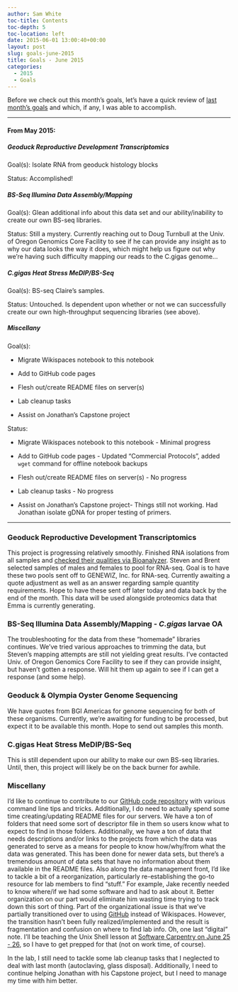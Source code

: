 ```yaml
---
author: Sam White
toc-title: Contents
toc-depth: 5
toc-location: left
date: 2015-06-01 13:00:40+00:00
layout: post
slug: goals-june-2015
title: Goals - June 2015
categories:
  - 2015
  - Goals
---
```


Before we check out this month's goals, let's have a quick review of [last month's goals](../2015-05-01-goals-may-2015/index.qmd) and which, if any, I was able to accomplish.



* * *





#### From May 2015:





##### Geoduck Reproductive Development Transcriptomics



Goal(s): Isolate RNA from geoduck histology blocks

Status: Accomplished!



##### BS-Seq Illumina Data Assembly/Mapping



Goal(s): Glean additional info about this data set and our ability/inability to create our own BS-seq libraries.

Status: Still a mystery. Currently reaching out to Doug Turnbull at the Univ. of Oregon Genomics Core Facility to see if he can provide any insight as to why our data looks the way it does, which might help us figure out why we're having such difficulty mapping our reads to the C.gigas genome...



##### C.gigas Heat Stress MeDIP/BS-Seq



Goal(s): BS-seq Claire's samples.

Status: Untouched. Is dependent upon whether or not we can successfully create our own high-throughput sequencing libraries (see above).



##### Miscellany



Goal(s):




    
  * Migrate Wikispaces notebook to this notebook

    
  * Add to GitHub code pages

    
  * Flesh out/create README files on server(s)

    
  * Lab cleanup tasks

    
  * Assist on Jonathan's Capstone project



Status:


    
  * Migrate Wikispaces notebook to this notebook - Minimal progress

    
  * Add to GitHub code pages - Updated "Commercial Protocols", added `wget` command for offline notebook backups

    
  * Flesh out/create README files on server(s) - No progress

    
  * Lab cleanup tasks - No progress

    
  * Assist on Jonathan's Capstone project- Things still not working. Had Jonathan isolate gDNA for proper testing of primers.





* * *







### Geoduck Reproductive Development Transcriptomics



This project is progressing relatively smoothly. Finished RNA isolations from all samples and [checked their qualities via Bioanalyzer](../2015-05-28-bioanalyzer-geoduck-gonad-rna-quality-assessment/index.qmd). Steven and Brent selected samples of males and females to pool for RNA-seq. Goal is to have these two pools sent off to GENEWIZ, Inc. for RNA-seq. Currently awaiting a quote adjustment as well as an answer regarding sample quantity requirements. Hope to have these sent off later today and data back by the end of the month. This data will be used alongside proteomics data that Emma is currently generating.



### BS-Seq Illumina Data Assembly/Mapping - _C.gigas_ larvae OA



The troubleshooting for the data from these "homemade" libraries continues. We've tried various approaches to trimming the data, but Steven's mapping attempts are still not yielding great results. I've contacted Univ. of Oregon Genomics Core Facility to see if they can provide insight, but haven't gotten a response. Will hit them up again to see if I can get a response (and some help).



### Geoduck & Olympia Oyster Genome Sequencing



We have quotes from BGI Americas for genome sequencing for both of these organisms. Currently, we're awaiting for funding to be processed, but expect it to be available this month. Hope to send out samples this month.



### C.gigas Heat Stress MeDIP/BS-Seq



This is still dependent upon our ability to make our own BS-seq libraries. Until, then, this project will likely be on the back burner for awhile.



### Miscellany



I'd like to continue to contribute to our [GitHub code repository](https://github.com/sr320/LabDocs/tree/master/code) with various command line tips and tricks. Additionally, I do need to actually spend some time creating/updating README files for our servers. We have a ton of folders that need some sort of descriptor file in them so users know what to expect to find in those folders. Additionally, we have a ton of data that needs descriptions and/or links to the projects from which the data was generated to serve as a means for people to know how/why/from what the data was generated. This has been done for newer data sets, but there's a tremendous amount of data sets that have no information about them available in the README files. Also along the data management front, I'd like to tackle a bit of a reorganization, particularly re-establishing the go-to resource for lab members to find "stuff." For example, Jake recently needed to know where/if we had some software and had to ask about it. Better organization on our part would eliminate him wasting time trying to track down this sort of thing. Part of the organizational issue is that we've partially transitioned over to using [GitHub](https://github.com/sr320/LabDocs) instead of Wikispaces. However, the transition hasn't been fully realized/implemented and the result is fragmentation and confusion on where to find lab info. Oh, one last "digital" note. I'll be teaching the Unix Shell lesson at [Software Carpentry on June 25 - 26](http://suparee.github.io/2015-06-25-uw/), so I have to get prepped for that (not on work time, of course).

In the lab, I still need to tackle some lab cleanup tasks that I neglected to deal with last month (autoclaving, glass disposal). Additionally, I need to continue helping Jonathan with his Capstone project, but I need to manage my time with him better.






